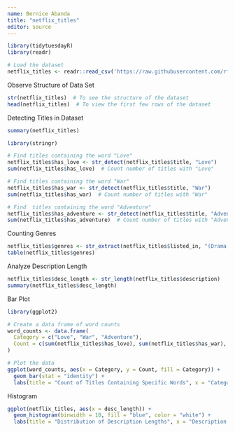 ```yaml
---
name: Bernice Abanda
title: "netflix_titles"
editor: source
---
```


```r
library(tidytuesdayR)
library(readr)

# Load the dataset
netflix_titles <- readr::read_csv('https://raw.githubusercontent.com/rfordatascience/tidytuesday/master/data/2021/2021-04-20/netflix_titles.csv')

```

Observe Structure of Data Set

```r
str(netflix_titles)  # To see the structure of the dataset
head(netflix_titles)  # To view the first few rows of the dataset

```
Detecting Titles in Dataset

```r
summary(netflix_titles)

library(stringr)

# Find titles containing the word "Love"
netflix_titles$has_love <- str_detect(netflix_titles$title, "Love")
sum(netflix_titles$has_love)  # Count number of titles with "Love"

# Find titles containing the word "War"
netflix_titles$has_war <- str_detect(netflix_titles$title, "War")
sum(netflix_titles$has_war)  # Count number of titles with "War"

# Find  titles containing the word "Adventure"
netflix_titles$has_adventure <- str_detect(netflix_titles$title, "Adventure")
sum(netflix_titles$has_adventure)  # Count number of titles with "Adventure"
```
Counting Genres

```r
netflix_titles$genres <- str_extract(netflix_titles$listed_in, "(Drama|Comedy|Horror)")
table(netflix_titles$genres)
```

Analyze Description Length
```r
netflix_titles$desc_length <- str_length(netflix_titles$description)
summary(netflix_titles$desc_length)
```

Bar Plot
```r
library(ggplot2)

# Create a data frame of word counts
word_counts <- data.frame(
  Category = c("Love", "War", "Adventure"),
  Count = c(sum(netflix_titles$has_love), sum(netflix_titles$has_war), sum(netflix_titles$has_adventure))
)

# Plot the data
ggplot(word_counts, aes(x = Category, y = Count, fill = Category)) +
  geom_bar(stat = "identity") +
  labs(title = "Count of Titles Containing Specific Words", x = "Category", y = "Count")
```

Histogram
```r
ggplot(netflix_titles, aes(x = desc_length)) +
  geom_histogram(binwidth = 10, fill = "blue", color = "white") +
  labs(title = "Distribution of Description Lengths", x = "Description Length", y = "Frequency")
```

